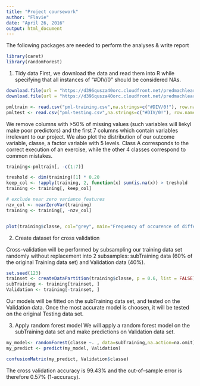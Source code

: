 ```yaml
---
title: "Project coursework"
author: "Flavie"
date: "April 26, 2016"
output: html_document
---
```


The following packages are needed to perform the analyses & write report
```r
library(caret)
library(randomForest)
```

1. Tidy data
First, we download the data and read them into R while specifying that all instances of "#DIV/0" should be considered NAs.

```r
download.file(url = "https://d396qusza40orc.cloudfront.net/predmachlearn/pml-training.csv", destfile = "pml-training.csv")
download.file(url = "https://d396qusza40orc.cloudfront.net/predmachlearn/pml-testing.csv", destfile = "pml-testing.csv")

pmltrain <- read.csv("pml-training.csv",na.strings=c("#DIV/0!"), row.names = 1)
pmltest <- read.csv("pml-testing.csv",na.strings=c("#DIV/0!"), row.names = 1)
```

We remove columns with >50% of missing values (such variables will liekyl make poor predictors) and the first 7 columns which contain variables irrelevant to our project. We also plot the distribution of our outcome variable, classe, a factor variable with 5 levels. Class A corresponds to the correct execution of an exercise, while the other 4 classes correspond to common mistakes.

```r
training<-pmltrain[, -c(1:7)]

treshold <- dim(training)[1] * 0.20
keep_col <- !apply(training, 2, function(x) sum(is.na(x)) > treshold  || sum(x=="") > treshold)
training <- training[, keep_col]

# exclude near zero variance features
nzv_col <- nearZeroVar(training)
training <- training[, -nzv_col]


plot(training$classe, col="grey", main="Frequency of occurence of different levels of outcome variable", xlab="classe levels", ylab="Frequency")
```

2. Create dataset for cross validation

Cross-validation will be performed by subsampling our training data set randomly without replacement into 2 subsamples: subTraining data (60% of the original Training data set) and Validation data (40%). 

```r
set.seed(123)
trainset <- createDataPartition(training$classe, p = 0.6, list = FALSE)
subTraining <- training[trainset, ]
Validation <- training[-trainset, ]
```

Our models will be fitted on the subTraining data set, and tested on the Validation data. Once the most accurate model is choosen, it will be tested on the original Testing data set.

3. Apply random forest model
We will apply a random forest model on the subTraining data set and make predictions on Validation data set. 

```r
my_model<- randomForest(classe ~. , data=subTraining,na.action=na.omit)
my_predict <- predict(my_model, Validation) 

confusionMatrix(my_predict, Validation$classe)
````

The cross validation accuracy is 99.43% and the out-of-sample error is therefore 0.57% (1-accuracy).


